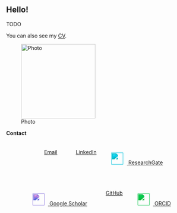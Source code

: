 ::: {.row}
::: {.col-md-8}

# Hello!

::: {.justify}
TODO

You can also see my [CV](Resume.html).
:::

:::

::: {.col-md-4 .text-center}

![Photo](image.png){.img-fluid .rounded-circle width="200px"}

**Contact**  

<style>
	.contact-row {
	  display: flex;
	  justify-content: center;
	  gap: 30px;
	  flex-wrap: wrap;
	  margin-top: 20px;
	}

	.contact-item {
	  display: flex;
	  flex-direction: column;
	  align-items: center;
	  text-decoration: none;
	  color: inherit;
	  position: relative;
	}
</style>

<div class="contact-row">
  <!-- Email -->
  <a href="mailto:edelpozo@inf.uc3m.es" target="_blank" title="Email">
    <i class="bi bi-envelope-fill" style="font-size:2rem; margin:10px;"></i>
    <span class="label">Email</span>
  </a>

  <!-- LinkedIn -->
  <a href="https://www.linkedin.com/in/edelpozop/" target="_blank" title="LinkedIn">
    <i class="bi bi-linkedin" style="font-size:2rem; margin:10px;"></i>
    <span class="label">LinkedIn</span>
  </a>

  <!-- ResearchGate -->
  <a href="https://www.researchgate.net/profile/Elias-Del-Pozo-Punal" target="_blank" title="ResearchGate">
    <img src="https://cdn.jsdelivr.net/gh/simple-icons/simple-icons/icons/researchgate.svg"
         style="width:2rem; margin:10px; filter: invert(23%) sepia(94%) saturate(1857%) hue-rotate(140deg) brightness(92%) contrast(97%);" />
    <span class="label">ResearchGate</span>
  </a>

  <!-- Google Scholar -->
  <a href="https://scholar.google.es/citations?user=ea_asCUAAAAJ" target="_blank" title="Google Scholar">
    <img src="https://cdn.jsdelivr.net/gh/simple-icons/simple-icons/icons/googlescholar.svg"
         style="width:2rem; margin:10px; filter: invert(17%) sepia(100%) saturate(3437%) hue-rotate(216deg) brightness(90%) contrast(93%);" />
    <span class="label">Google Scholar</span>
  </a>

  <!-- GitHub -->
  <a href="https://github.com/edelpozop" target="_blank" title="GitHub">
    <i class="bi bi-github" style="font-size:2rem; margin:10px;"></i>
    <span class="label">GitHub</span>
  </a>

  <!-- ORCID -->
  <a href="https://orcid.org/0000-0001-8679-6975" target="_blank" title="ORCID">
    <img src="https://cdn.jsdelivr.net/gh/simple-icons/simple-icons/icons/orcid.svg"
         style="width:2rem; margin:10px; filter: invert(41%) sepia(91%) saturate(1063%) hue-rotate(92deg) brightness(91%) contrast(95%);" />
    <span class="label">ORCID</span>
  </a>

</div>

:::
:::







